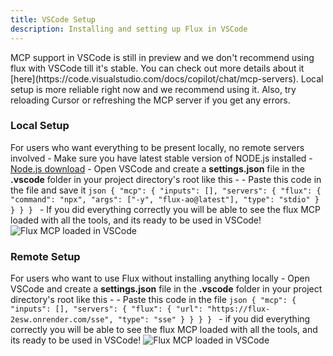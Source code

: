 ```yaml
---
title: VSCode Setup
description: Installing and setting up Flux in VSCode
---
```


<Callout title="Please note">
  MCP support in VSCode is still in preview and we don't recommend using flux
  with VSCode till it's stable. You can check out more details about it
  [here](https://code.visualstudio.com/docs/copilot/chat/mcp-servers).
</Callout>

<Callout title="Please note">
  Local setup is more reliable right now and we recommend using it. Also, try reloading Cursor or refreshing the MCP server if you get any errors.
</Callout>

### Local Setup
For users who want everything to be present locally, no remote servers involved
    - Make sure you have latest stable version of NODE.js installed - [Node.js download](https://nodejs.org/en/download/)
    - Open VSCode and create a **settings.json** file in the **.vscode** folder in your project directory's root like this -
    <Files>
        <Folder name=".vscode" defaultOpen>
            <File name="settings.json" />
        </Folder>
        <Folder name="src">
            <File name="app" />
            <File name="libs" />
            <File name="utils" />
        </Folder>
        <File name="package.json" />
    </Files>
    - Paste this code in the file and save it
        ```json
        {
            "mcp": {
                "inputs": [],
                "servers": {
                    "flux": {
                        "command": "npx",
                        "args": ["-y", "flux-ao@latest"],
                        "type": "stdio"
                    }
                }
            }
        }
        ```
    - If you did everything correctly you will be able to see the flux MCP loaded with all the tools, and its ready to be used in VSCode!
        ![Flux MCP loaded in VSCode](/vsc-mcp-added.png)

### Remote Setup
For users who want to use Flux without installing anything locally
    - Open VSCode and create a **settings.json** file in the **.vscode** folder in your project directory's root like this -
    <Files>
        <Folder name=".vscode" defaultOpen>
            <File name="settings.json" />
        </Folder>
        <Folder name="src">
            <File name="app" />
            <File name="libs" />
            <File name="utils" />
        </Folder>
        <File name="package.json" />
    </Files>
    - Paste this code in the file 
        ```json
        {
            "mcp": {
                "inputs": [],
                "servers": {
                    "flux": {
                        "url": "https://flux-2esw.onrender.com/sse",
                        "type": "sse"
                    }
                }
            }
        }
        ```
    - if you did everything correctly you will be able to see the flux MCP loaded with all the tools, and its ready to be used in VSCode!
        ![Flux MCP loaded in VSCode](/vsc-mcp-added.png)
